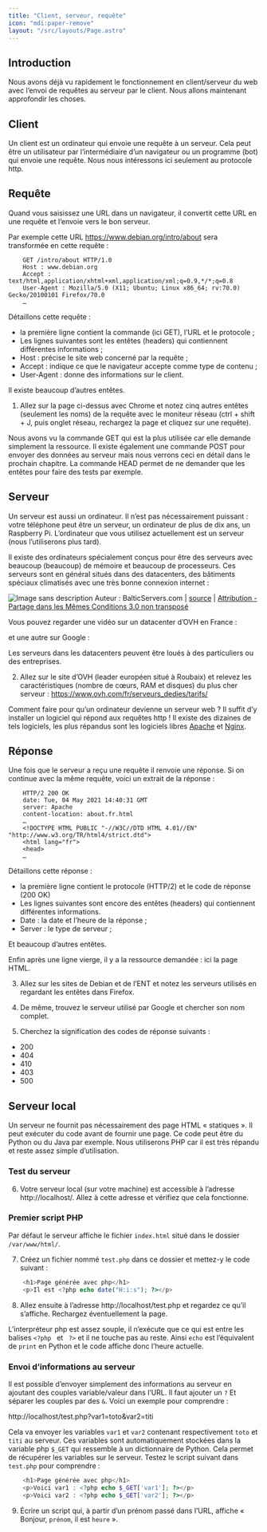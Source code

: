 ```yaml
---
title: "Client, serveur, requête"
icon: "mdi:paper-remove"
layout: "/src/layouts/Page.astro"
---
```


## Introduction

Nous avons déjà vu rapidement le fonctionnement en client/serveur du web avec
l’envoi de requêtes au serveur par le client. Nous allons maintenant
approfondir les choses.

## Client

Un client est un ordinateur qui envoie une requête à un serveur. Cela peut
être un utilisateur par l’intermédiaire d’un navigateur ou un programme (bot)
qui envoie une requête. Nous nous intéressons ici seulement au protocole http.

## Requête

Quand vous saisissez une URL dans un navigateur, il convertit cette URL en une
requête et l’envoie vers le bon serveur.

Par exemple cette URL https://www.debian.org/intro/about sera transformée en
cette requête :

```http
    GET /intro/about HTTP/1.0
    Host : www.debian.org
    Accept : text/html,application/xhtml+xml,application/xml;q=0.9,*/*;q=0.8
    User-Agent : Mozilla/5.0 (X11; Ubuntu; Linux x86_64; rv:70.0) Gecko/20100101 Firefox/70.0
    …
```

Détaillons cette requête :

  - la première ligne contient la commande (ici GET), l’URL et le protocole ;
  - Les lignes suivantes sont les entêtes (headers) qui contiennent différentes informations ;
  - Host : précise le site web concerné par la requête ;
  - Accept : indique ce que le navigateur accepte comme type de contenu ;
  - User-Agent : donne des informations sur le client.

Il existe beaucoup d’autres entêtes.

1. Allez sur la page ci-dessus avec Chrome et notez cinq autres entêtes
(seulement les noms) de la requête avec le moniteur réseau (ctrl + shift + J,
puis onglet réseau, rechargez la page et cliquez sur une requête).

Nous avons vu la commande GET qui est la plus utilisée car elle demande
simplement la ressource. Il existe également une commande POST pour envoyer
des données au serveur mais nous verrons ceci en détail dans le prochain
chapitre. La commande HEAD permet de ne demander que les entêtes pour faire
des tests par exemple.

## Serveur

Un serveur est aussi un ordinateur. Il n’est pas nécessairement puissant :
votre téléphone peut être un serveur, un ordinateur de plus de dix ans, un
Raspberry Pi. L’ordinateur que vous utilisez actuellement est un serveur (nous
l’utiliserons plus tard).

Il existe des ordinateurs spécialement conçus pour être des serveurs avec
beaucoup (beaucoup) de mémoire et beaucoup de processeurs. Ces serveurs sont
en général situés dans des datacenters, des bâtiments spéciaux climatisés avec
une très bonne connexion internet :

![Image sans description](/cours/datacenter.jpg) Auteur : BalticServers.com | [source](https://commons.wikimedia.org/wiki/File:BalticServers_data_center.jpg) | [Attribution - Partage dans les Mêmes Conditions 3.0 non transposé](https://creativecommons.org/licenses/by-sa/3.0/deed.fr)

Vous pouvez regarder une vidéo sur un datacenter d’OVH en France :

et une autre sur Google :

Les serveurs dans les datacenters peuvent être loués à des particuliers ou des
entreprises.

2. Allez sur le site d’OVH (leader européen situé à Roubaix) et relevez
les caractéristiques (nombre de cœurs, RAM et disques) du plus cher serveur :
https://www.ovh.com/fr/serveurs_dedies/tarifs/

Comment faire pour qu’un ordinateur devienne un serveur web ? Il suffit d’y
installer un logiciel qui répond aux requêtes http ! Il existe des dizaines de
tels logiciels, les plus répandus sont les logiciels libres
[Apache](https://httpd.apache.org/) et [Nginx](https://www.nginx.com/).

## Réponse

Une fois que le serveur a reçu une requête il renvoie une réponse. Si on
continue avec la même requête, voici un extrait de la réponse :

```http
    HTTP/2 200 OK
    date: Tue, 04 May 2021 14:40:31 GMT
    server: Apache
    content-location: about.fr.html
    …
    <!DOCTYPE HTML PUBLIC "-//W3C//DTD HTML 4.01//EN" "http://www.w3.org/TR/html4/strict.dtd">
    <html lang="fr">
    <head>
    …
```

Détaillons cette réponse :

  - la première ligne contient le protocole (HTTP/2) et le code de réponse (200 OK)
  - Les lignes suivantes sont encore des entêtes (headers) qui contiennent différentes informations.
  - Date : la date et l’heure de la réponse ;
  - Server : le type de serveur ;

Et beaucoup d’autres entêtes.

Enfin après une ligne vierge, il y a la ressource demandée : ici la page HTML.

3. Allez sur les sites de Debian et de l’ENT et notez les serveurs
utilisés en regardant les entêtes dans Firefox.

4. De même, trouvez le serveur utilisé par Google et chercher son nom
complet.

5. Cherchez la signification des codes de réponse suivants :

  - 200
  - 404
  - 410
  - 403
  - 500

## Serveur local

Un serveur ne fournit pas nécessairement des page HTML « statiques ». Il peut
exécuter du code avant de fournir une page. Ce code peut être du Python ou du
Java par exemple. Nous utiliserons PHP car il est très répandu et reste assez
simple d’utilisation.

### Test du serveur

6. Votre serveur local (sur votre machine) est accessible à l’adresse
http://localhost/. Allez à cette adresse et vérifiez que cela fonctionne.

### Premier script PHP

Par défaut le serveur affiche le fichier `index.html` situé dans le dossier
`/var/www/html/`.

7. Créez un fichier nommé `test.php` dans ce dossier et mettez-y le code
suivant :

```php
    <h1>Page générée avec php</h1>
    <p>Il est <?php echo date("H:i:s"); ?></p>
```

8. Allez ensuite à l’adresse http://localhost/test.php et regardez ce
qu’il s’affiche. Rechargez éventuellement la page.

L’interpréteur php est assez souple, il n’exécute que ce qui est entre les
balises `<?php ` et ` ?>` et il ne touche pas au reste. Ainsi `echo` est
l’équivalent de `print` en Python et le code affiche donc l’heure actuelle.

### Envoi d’informations au serveur

Il est possible d’envoyer simplement des informations au serveur en ajoutant
des couples variable/valeur dans l’URL. Il faut ajouter un `?` Et séparer les
couples par des `&`. Voici un exemple pour comprendre :

http://localhost/test.php?var1=toto&var2=titi

Cela va envoyer les variables `var1` et `var2` contenant respectivement `toto`
et `titi` au serveur. Ces variables sont automatiquement stockées dans la
variable php `$_GET` qui ressemble à un dictionnaire de Python. Cela permet de
récupérer les variables sur le serveur. Testez le script suivant dans
`test.php` pour comprendre :

```php
    <h1>Page générée avec php</h1>
    <p>Voici var1 : <?php echo $_GET['var1']; ?></p>
    <p>Voici var2 : <?php echo $_GET['var2']; ?></p>
```

9. Écrire un script qui, à partir d’un prénom passé dans l’URL, affiche «
Bonjour, `prénom`, il est `heure` ».

